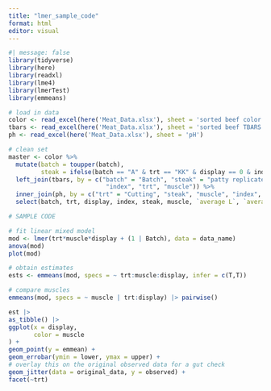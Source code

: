 ---
title: "lmer_sample_code"
format: html
editor: visual
---

```{r}
#| message: false
library(tidyverse)
library(here)
library(readxl)
library(lme4)
library(lmerTest)
library(emmeans)
```

```{r}
# load in data
color <- read_excel(here('Meat_Data.xlsx'), sheet = 'sorted beef color ')
tbars <- read_excel(here('Meat_Data.xlsx'), sheet = 'sorted beef TBARS')
ph <- read_excel(here('Meat_Data.xlsx'), sheet = 'pH')

```

```{r}
# clean set
master <- color %>%
  mutate(batch = toupper(batch),
         steak = ifelse(batch == "A" & trt == "KK" & display == 0 & index == 2, "b", steak)) %>%
  left_join(tbars, by = c("batch" = "Batch", "steak" = "patty replicates", "display" = "Display",
                           "index", "trt", "muscle")) %>%
  inner_join(ph, by = c("trt" = "Cutting", "steak", "muscle", "index", "batch", "display")) %>%
  select(batch, trt, display, index, steak, muscle, `average L`, `average a`, `average b`, `Abs531 average`, `pH-ave`)

```

```{r}
# SAMPLE CODE 

# fit linear mixed model
mod <- lmer(trt*muscle*display + (1 | Batch), data = data_name)
anova(mod)
plot(mod)

# obtain estimates
ests <- emmeans(mod, specs = ~ trt:muscle:display, infer = c(T,T))

# compare muscles
emmeans(mod, specs = ~ muscle | trt:display) |> pairwise()
```

```{r}
est |> 
as_tibble() |>
ggplot(x = display,
       color = muscle
) +
geom_point(y = emmean) +
geom_errobar(ymin = lower, ymax = upper) +
# overlay this on the original observed data for a gut check
geom_jitter(data = original_data, y = observed) +
facet(~trt)
```
